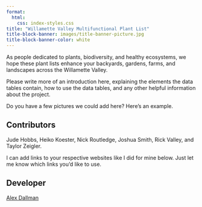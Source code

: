 ```yaml
---
format:
  html:
    css: index-styles.css
title: "Willamette Valley Multifunctional Plant List"
title-block-banner: images/title-banner-picture.jpg
title-block-banner-color: white
---
```

<!-- ![](images/title-banner-picture.jpg){fig-align="center" width=100%} -->

As people dedicated to plants, biodiversity, and healthy ecosystems, we hope these plant lists enhance your backyards, gardens, farms, and landscapes across the Willamette Valley.

Please write more of an introduction here, explaining the elements the data tables contain, how to use the data tables, and any other helpful information about the project.

Do you have a few pictures we could add here? Here's an example. 

<h2>Contributors</h2>
Jude Hobbs, Heiko Koester, Nick Routledge, Joshua Smith, Rick Valley, and Taylor Zeigler.

I can add links to your respective websites like I did for mine below. Just let me know which links you'd like to use. 

<h2>Developer</h2>
[Alex Dallman](https://github.com/alexdallman1029)

